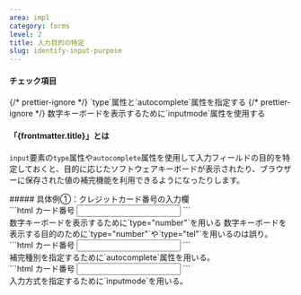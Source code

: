 ```yaml
---
area: impl
category: forms
level: 2
title: 入力目的の特定
slug: identify-input-purpose
---
```



#### チェック項目

<Checkpoint>
  {/* prettier-ignore */}
  <span slot="title">`type`属性と`autocomplete`属性を指定する</span>
</Checkpoint>

<Checkpoint>
  {/* prettier-ignore */}
  <span slot="title">数字キーボードを表示するために`inputmode`属性を使用する</span>
</Checkpoint>

#### 「{frontmatter.title}」とは

<Level level={frontmatter.level} />

`input`要素の`type`属性や`autocomplete`属性を使用して入力フィールドの目的を特定しておくと、目的に応じたソフトウェアキーボードが表示されたり、ブラウザーに保存された値の補完機能を利用できるようになったりします。

<Cases>
  <div slot="title">
    ##### 具体例①：クレジットカード番号の入力欄
  </div>
  <Case span={2} type="bad">
    <div slot="figure">
      ```html
      <label>
        カード番号
        <input type="number" />
      </label>
      ```
    </div>
    <span slot="title">数字キーボードを表示するために`type="number"`を用いる</span>
    <span>数字キーボードを表示する目的のために`type="number"`や`type="tel"`を用いるのは誤り。</span>
  </Case>
  <Case span={2} type="good">
    <div slot="figure">
      ```html
      <label>
        カード番号
        <input type="text" autocomplete="cc-number" />
      </label>
      ```
    </div>
    <span slot="title">補完種別を指定するために`autocomplete`属性を用いる。</span>
  </Case>
  <Case span={2} type="good">
    <div slot="figure">
      ```html
      <label>
        カード番号
        <input type="text" autocomplete="cc-number" inputmode="numeric" />
      </label>
      ```
    </div>
    <span slot="title">入力方式を指定するために`inputmode`を用いる。</span>
  </Case>
</Cases>
